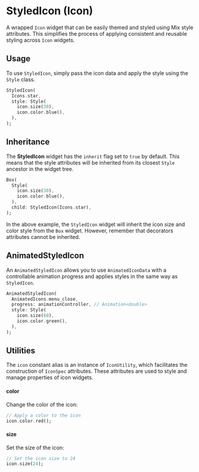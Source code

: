 # StyledIcon (Icon)

A wrapped `Icon` widget that can be easily themed and styled using Mix style attributes. This simplifies the process of applying consistent and reusable styling across `Icon` widgets.

## Usage

To use `StyledIcon`, simply pass the icon data and apply the style using the `Style` class.

```dart
StyledIcon(
  Icons.star,
  style: Style(
    icon.size(30),
    icon.color.blue(),
  ),
);
```

## Inheritance

The **StyledIcon** widget has the `inherit` flag set to `true` by default. This means that the style attributes will be inherited from its closest `Style` ancestor in the widget tree.

```dart
Box(
  Style(
    icon.size(30),
    icon.color.blue(),
  ),
  child: StyledIcon(Icons.star),
);
```

In the above example, the `StyledIcon` widget will inherit the icon size and color style from the `Box` widget. However, remember that decorators attributes cannot be inherited.

## AnimatedStyledIcon

An `AnimatedStyledIcon` allows you to use `AnimatedIconData` with a controllable animation progress and applies styles in the same way as `StyledIcon`.

```dart
AnimatedStyledIcon(
  AnimatedIcons.menu_close,
  progress: animationController, // Animation<double>
  style: Style(
    icon.size(60),
    icon.color.green(),
  ),
);
```

## Utilities

The `icon` constant alias is an instance of `IconUtility`, which facilitates the construction of `IconSpec` attributes. These attributes are used to style and manage properties of icon widgets.

#### **color**

Change the color of the icon:

```dart
// Apply a color to the icon
icon.color.red();
```

#### **size**

Set the size of the icon:

```dart
// Set the icon size to 24
icon.size(24);
```
